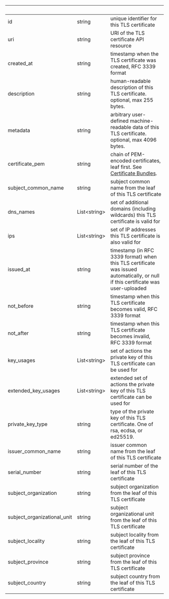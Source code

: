 | &nbsp; | &nbsp; | &nbsp; |
|---|---|---|
| id | string | unique identifier for this TLS certificate |
| uri | string | URI of the TLS certificate API resource |
| created_at | string | timestamp when the TLS certificate was created, RFC 3339 format |
| description | string | human-readable description of this TLS certificate. optional, max 255 bytes. |
| metadata | string | arbitrary user-defined machine-readable data of this TLS certificate. optional, max 4096 bytes. |
| certificate_pem | string | chain of PEM-encoded certificates, leaf first. See [Certificate Bundles](https://ngrok.com/docs/cloud-edge/endpoints#certificate-chains). |
| subject_common_name | string | subject common name from the leaf of this TLS certificate |
| dns_names | List&lt;string&gt; | set of additional domains (including wildcards) this TLS certificate is valid for |
| ips | List&lt;string&gt; | set of IP addresses this TLS certificate is also valid for |
| issued_at | string | timestamp (in RFC 3339 format) when this TLS certificate was issued automatically, or null if this certificate was user-uploaded |
| not_before | string | timestamp when this TLS certificate becomes valid, RFC 3339 format |
| not_after | string | timestamp when this TLS certificate becomes invalid, RFC 3339 format |
| key_usages | List&lt;string&gt; | set of actions the private key of this TLS certificate can be used for |
| extended_key_usages | List&lt;string&gt; | extended set of actions the private key of this TLS certificate can be used for |
| private_key_type | string | type of the private key of this TLS certificate. One of rsa, ecdsa, or ed25519. |
| issuer_common_name | string | issuer common name from the leaf of this TLS certificate |
| serial_number | string | serial number of the leaf of this TLS certificate |
| subject_organization | string | subject organization from the leaf of this TLS certificate |
| subject_organizational_unit | string | subject organizational unit from the leaf of this TLS certificate |
| subject_locality | string | subject locality from the leaf of this TLS certificate |
| subject_province | string | subject province from the leaf of this TLS certificate |
| subject_country | string | subject country from the leaf of this TLS certificate |